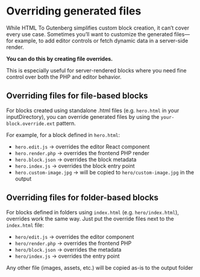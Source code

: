 # Overriding generated files

While HTML To Gutenberg simplifies custom block creation, it can’t cover every use case. Sometimes you’ll want to customize the generated files—for example, to add editor controls or fetch dynamic data in a server-side render.

**You can do this by creating file overrides.**

This is especially useful for server-rendered blocks where you need fine control over both the PHP and editor behavior.

## Overriding files for file-based blocks

For blocks created using standalone .html files (e.g. `hero.html` in your inputDirectory), you can override generated files by using the `your-block.override.ext` pattern.

For example, for a block defined in `hero.html`:

- `hero.edit.js` → overrides the editor React component
- `hero.render.php` → overrides the frontend PHP render
- `hero.block.json` → overrides the block metadata
- `hero.index.js` → overrides the block entry point
- `hero.custom-image.jpg` → will be copied to `hero/custom-image.jpg` in the output

## Overriding files for folder-based blocks

For blocks defined in folders using `index.html` (e.g. `hero/index.html`), overrides work the same way. Just put the override files next to the `index.html` file:

- `hero/edit.js` → overrides the editor component
- `hero/render.php` → overrides the frontend PHP
- `hero/block.json` → overrides the metadata
- `hero/index.js` → overrides the entry point

Any other file (images, assets, etc.) will be copied as-is to the output folder
